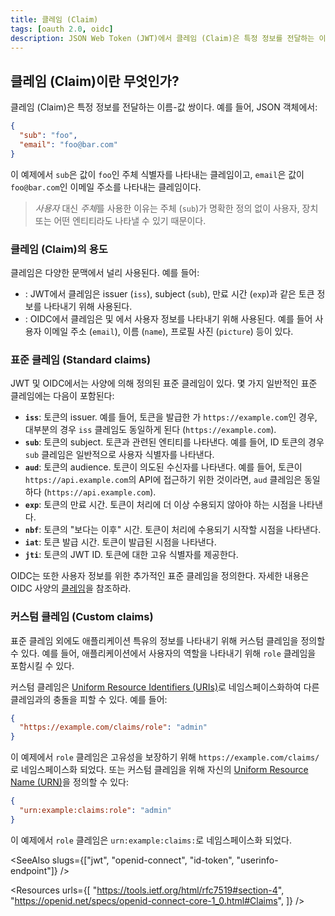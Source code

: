 ```yaml
---
title: 클레임 (Claim)
tags: [oauth 2.0, oidc]
description: JSON Web Token (JWT)에서 클레임 (Claim)은 특정 정보를 전달하는 이름-값 쌍이다. 보다 넓은 문맥에서, 클레임은 정보를 나타내는 이름-값 쌍일 수 있다.
---
```


## 클레임 (Claim)이란 무엇인가?

클레임 (Claim)은 특정 정보를 전달하는 이름-값 쌍이다. 예를 들어, JSON 객체에서:

```json
{
  "sub": "foo",
  "email": "foo@bar.com"
}
```

이 예제에서 `sub`은 값이 `foo`인 주체 식별자를 나타내는 클레임이고, `email`은 값이 `foo@bar.com`인 이메일 주소를 나타내는 클레임이다.

> *사용자* 대신 *주체*를 사용한 이유는 주체 (`sub`)가 명확한 정의 없이 사용자, 장치 또는 어떤 엔티티라도 나타낼 수 있기 때문이다.

### 클레임 (Claim)의 용도

클레임은 다양한 문맥에서 널리 사용된다. 예를 들어:

- <Ref slug="jwt" />: JWT에서 클레임은 issuer (`iss`), subject (`sub`), 만료 시간 (`exp`)과 같은 토큰 정보를 나타내기 위해 사용된다.
- <Ref slug="openid-connect" />: OIDC에서 클레임은 <Ref slug="id-token" /> 및 <Ref slug="userinfo-endpoint" />에서 사용자 정보를 나타내기 위해 사용된다. 예를 들어 사용자 이메일 주소 (`email`), 이름 (`name`), 프로필 사진 (`picture`) 등이 있다.

### 표준 클레임 (Standard claims)

JWT 및 OIDC에서는 사양에 의해 정의된 표준 클레임이 있다. 몇 가지 일반적인 표준 클레임에는 다음이 포함된다:

- **`iss`**: 토큰의 issuer. 예를 들어, 토큰을 발급한 <Ref slug="authorization-server" />가 `https://example.com`인 경우, 대부분의 경우 `iss` 클레임도 동일하게 된다 (`https://example.com`).
- **`sub`**: 토큰의 subject. 토큰과 관련된 엔티티를 나타낸다. 예를 들어, ID 토큰의 경우 `sub` 클레임은 일반적으로 사용자 식별자를 나타낸다.
- **`aud`**: 토큰의 audience. 토큰이 의도된 수신자를 나타낸다. 예를 들어, 토큰이 `https://api.example.com`의 API에 접근하기 위한 것이라면, `aud` 클레임은 동일하다 (`https://api.example.com`).
- **`exp`**: 토큰의 만료 시간. 토큰이 처리에 더 이상 수용되지 않아야 하는 시점을 나타낸다.
- **`nbf`**: 토큰의 "보다는 이후" 시간. 토큰이 처리에 수용되기 시작할 시점을 나타낸다.
- **`iat`**: 토큰 발급 시간. 토큰이 발급된 시점을 나타낸다.
- **`jti`**: 토큰의 JWT ID. 토큰에 대한 고유 식별자를 제공한다.

OIDC는 또한 사용자 정보를 위한 추가적인 표준 클레임을 정의한다. 자세한 내용은 OIDC 사양의 [클레임](https://openid.net/specs/openid-connect-core-1_0.html#Claims)을 참조하라.

### 커스텀 클레임 (Custom claims)

표준 클레임 외에도 애플리케이션 특유의 정보를 나타내기 위해 커스텀 클레임을 정의할 수 있다. 예를 들어, 애플리케이션에서 사용자의 역할을 나타내기 위해 `role` 클레임을 포함시킬 수 있다.

커스텀 클레임은 [Uniform Resource Identifiers (URIs)](https://blog.logto.io/unveiling-uri-url-and-urn)로 네임스페이스화하여 다른 클레임과의 충돌을 피할 수 있다. 예를 들어:

```json
{
  "https://example.com/claims/role": "admin"
}
```

이 예제에서 `role` 클레임은 고유성을 보장하기 위해 `https://example.com/claims/`로 네임스페이스화 되었다. 또는 커스텀 클레임을 위해 자신의 [Uniform Resource Name (URN)](https://blog.logto.io/unveiling-uri-url-and-urn)을 정의할 수 있다:

```json
{
  "urn:example:claims:role": "admin"
}
```

이 예제에서 `role` 클레임은 `urn:example:claims:`로 네임스페이스화 되었다.

<SeeAlso slugs={["jwt", "openid-connect", "id-token", "userinfo-endpoint"]} />

<Resources
  urls={[
    "https://tools.ietf.org/html/rfc7519#section-4",
    "https://openid.net/specs/openid-connect-core-1_0.html#Claims",
  ]}
/>
